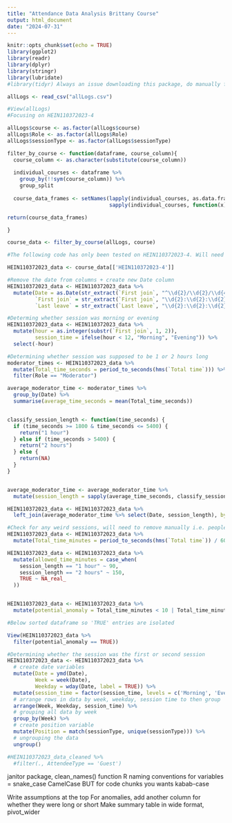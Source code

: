 ```yaml
---
title: "Attendance Data Analysis Brittany Course"
output: html_document
date: "2024-07-31"
---
```


```r
knitr::opts_chunk$set(echo = TRUE)
library(ggplot2)
library(readr)
library(dplyr)
library(stringr)
library(lubridate)
#library(tidyr) Always an issue downloading this package, do manually from packages dashboard version 1.3.0

```

```r
allLogs <- read_csv("allLogs.csv")

#View(allLogs)
#Focusing on HEIN110372023-4

allLogs$course <- as.factor(allLogs$course)
allLogs$Role <- as.factor(allLogs$Role)
allLogs$sessionType <- as.factor(allLogs$sessionType)

```

```r
filter_by_course <- function(dataframe, course_column){
  course_column <- as.character(substitute(course_column))
  
  individual_courses <- dataframe %>%
    group_by(!!sym(course_column)) %>%
    group_split
  
  course_data_frames <- setNames(lapply(individual_courses, as.data.frame), 
                                 sapply(individual_courses, function(x) x[[course_column]][1]))

return(course_data_frames)

}

course_data <- filter_by_course(allLogs, course)

```

```r
#The following code has only been tested on HEIN110372023-4. Will need to transform into functions.

HEIN110372023_data <- course_data[['HEIN110372023-4']]

#Remove the date from columns + create new Date column
HEIN110372023_data <- HEIN110372023_data %>%
  mutate(Date = as.Date(str_extract(`First join`, "^\\d{2}/\\d{2}/\\d{4}"), format = "%m/%d/%Y"),
         `First join` = str_extract(`First join`, "\\d{2}:\\d{2}:\\d{2}$"),
         `Last leave` = str_extract(`Last leave`, "\\d{2}:\\d{2}:\\d{2}$"))

#Determing whether session was morning or evening
HEIN110372023_data <- HEIN110372023_data %>%
  mutate(hour = as.integer(substr(`First join`, 1, 2)),
         session_time = ifelse(hour < 12, "Morning", "Evening")) %>%
  select(-hour)

```


```r
#Determining whether session was supposed to be 1 or 2 hours long
moderator_times <- HEIN110372023_data %>%
  mutate(Total_time_seconds = period_to_seconds(hms(`Total time`))) %>%
  filter(Role == "Moderator")

average_moderator_time <- moderator_times %>%
  group_by(Date) %>%
  summarise(average_time_seconds = mean(Total_time_seconds))


classify_session_length <- function(time_seconds) {
  if (time_seconds >= 1800 & time_seconds <= 5400) {
    return("1 hour")
  } else if (time_seconds > 5400) {
    return("2 hours")
  } else {
    return(NA)
  }
}


average_moderator_time <- average_moderator_time %>%
  mutate(session_length = sapply(average_time_seconds, classify_session_length))

HEIN110372023_data <- HEIN110372023_data %>%
  left_join(average_moderator_time %>% select(Date, session_length), by = "Date")

```



```r
#Check for any weird sessions, will need to remove manually i.e. people who accidentally joined early (usually signified by only staying for a few seconds) or forgot to leave (30 min leeway)
HEIN110372023_data <- HEIN110372023_data %>%
  mutate(Total_time_minutes = period_to_seconds(hms(`Total time`)) / 60, potential_anomaly = Total_time_minutes < 10)

HEIN110372023_data <- HEIN110372023_data %>%
  mutate(allowed_time_minutes = case_when(
    session_length == "1 hour" ~ 90, 
    session_length == "2 hours" ~ 150, 
    TRUE ~ NA_real_
  ))


HEIN110372023_data <- HEIN110372023_data %>%
  mutate(potential_anomaly = Total_time_minutes < 10 | Total_time_minutes > allowed_time_minutes)

#Below sorted dataframe so 'TRUE' entries are isolated

View(HEIN110372023_data %>%
  filter(potential_anomaly == TRUE))

```


```r
#Determining whether the session was the first or second session
HEIN110372023_data <- HEIN110372023_data %>%
  # create date variables 
  mutate(Date = ymd(Date),
         Week = week(Date), 
         Weekday = wday(Date, label = TRUE)) %>%
  mutate(session_time = factor(session_time, levels = c('Morning', 'Evening'))) %>%
  # arrange rows in data by week, weekday, session time to then group 
  arrange(Week, Weekday, session_time) %>%
  # grouping all data by week 
  group_by(Week) %>%
  # create position variable 
  mutate(Position = match(sessionType, unique(sessionType))) %>%
  # ungrouping the data 
  ungroup()


```


```r

#HEIN110372023_data_cleaned %>%
  #filter(., AttendeeType == 'Guest')

```
 
janitor package, clean_names() function
R naming conventions for variables = snake_case CamelCase
BUT for code chunks you wants kabab-case 


Write assumptions at the top
For anomalies, add another column for whether they were long or short
Make summary table in wide format, pivot_wider
